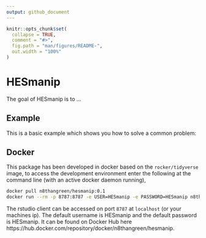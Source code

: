 ```yaml
---
output: github_document
---
```


<!-- README.md is generated from README.Rmd. Please edit that file -->

```r
knitr::opts_chunk$set(
  collapse = TRUE,
  comment = "#>",
  fig.path = "man/figures/README-",
  out.width = "100%"
)
```
# HESmanip

The goal of HESmanip is to ...


## Example

This is a basic example which shows you how to solve a common problem:

## Docker

This package has been developed in docker based on the `rocker/tidyverse` image, to access the  development environment enter the following at the command line (with an active docker daemon running),

```bash
docker pull n8thangreen/hesmanip:0.1
docker run --rm -p 8787:8787 -e USER=HESmanip -e PASSWORD=HESmanip n8thangreen/hesmanip:0.1
```

The rstudio client can be accessed on port `8787` at `localhost` (or your machines ip).
The default username is HESmanip and the default password is HESmanip.
It can be found on Docker Hub here
https://hub.docker.com/repository/docker/n8thangreen/hesmanip.